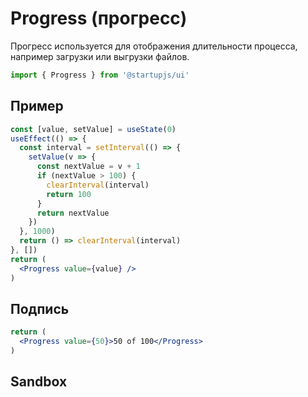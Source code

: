
# Progress (прогресс)

Прогресс используется для отображения длительности процесса, например загрузки или выгрузки файлов.

```jsx
import { Progress } from '@startupjs/ui'
```

## Пример

```jsx example
const [value, setValue] = useState(0)
useEffect(() => {
  const interval = setInterval(() => {
    setValue(v => {
      const nextValue = v + 1
      if (nextValue > 100) {
        clearInterval(interval)
        return 100
      }
      return nextValue
    })
  }, 1000)
  return () => clearInterval(interval)
}, [])
return (
  <Progress value={value} />
)
```

## Подпись

```jsx example
return (
  <Progress value={50}>50 of 100</Progress>
)
```

## Sandbox

<Sandbox Component={Progress} />
